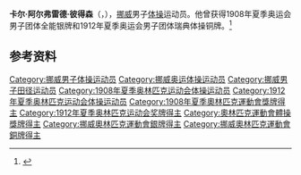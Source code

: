 {{NoteTA|G1=Sports}}
'''卡尔·阿尔弗雷德·彼得森'''（{{lang-no|Carl Alfred Pedersen}}，{{bd|1882年|5月5日|1960年|6月25日}}），[[挪威|挪威]]男子[[体操|体操]]运动员。他曾获得1908年夏季奥运会男子团体全能银牌和1912年夏季奥运会男子团体瑞典体操铜牌。<ref>{{Cite web|title=Carl Alfred PEDERSEN|url=https://www.olympic.org/carl-alfred-pedersen|accessdate=2021-03-21|work=International Olympic Committee|archive-date=2017-11-17|archive-url=https://web.archive.org/web/20171117012932/https://www.olympic.org/Carl-Alfred-Pedersen|dead-url=no}}</ref>

== 参考资料 ==
{{reflist}}

{{Authority control}}
{{DEFAULTSORT:Pedersen, Carl Alfred}}
[[Category:挪威男子体操运动员|Category:挪威男子体操运动员]]
[[Category:挪威奥运体操运动员|Category:挪威奥运体操运动员]]
[[Category:挪威男子田径运动员|Category:挪威男子田径运动员]]
[[Category:1908年夏季奥林匹克运动会体操运动员|Category:1908年夏季奥林匹克运动会体操运动员]]
[[Category:1912年夏季奥林匹克运动会体操运动员|Category:1912年夏季奥林匹克运动会体操运动员]]
[[Category:1908年夏季奧林匹克運動會獎牌得主|Category:1908年夏季奧林匹克運動會獎牌得主]]
[[Category:1912年夏季奥林匹克运动会奖牌得主|Category:1912年夏季奥林匹克运动会奖牌得主]]
[[Category:奧林匹克運動會體操獎牌得主|Category:奧林匹克運動會體操獎牌得主]]
[[Category:挪威奧林匹克運動會銀牌得主|Category:挪威奧林匹克運動會銀牌得主]]
[[Category:挪威奧林匹克運動會銅牌得主|Category:挪威奧林匹克運動會銅牌得主]]